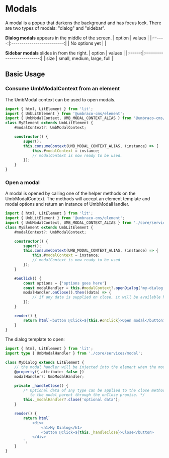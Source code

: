 
<Meta title="API/Modals/Intro" />

# Modals

A modal is a popup that darkens the background and has focus lock. There are two types of modals: "dialog" and "sidebar".

**Dialog modals** appears in the middle of the screen.
| option | values |
|:------:|:--------------------------:|
| No options yet | |

**Sidebar modals** slides in from the right.
| option | values |
|:------:|:--------------------------:|
| size | small, medium, large, full |

## Basic Usage

### Consume UmbModalContext from an element

The UmbModal context can be used to open modals.

```ts
import { html, LitElement } from 'lit';
import { UmbLitElement } from '@umbraco-cms/element';
import { UmbModalContext, UMB_MODAL_CONTEXT_ALIAS } from '@umbraco-cms/modal';
class MyElement extends UmbLitElement {
	#modalContext?: UmbModalContext;

	constructor() {
		super();
		this.consumeContext(UMB_MODAL_CONTEXT_ALIAS, (instance) => {
			this.#modalContext = instance;
			// modalContext is now ready to be used.
		});
	}
}
```

### Open a modal

A modal is opened by calling one of the helper methods on the UmbModalContext. The methods will accept an element template and modal options and return an instance of UmbModalHandler.

```ts
import { html, LitElement } from 'lit';
import { UmbLitElement } from '@umbraco-cms/element';
import { UmbModalContext, UMB_MODAL_CONTEXT_ALIAS } from './core/services/modal';
class MyElement extends UmbLitElement {
	#modalContext?: UmbModalContext;

	constructor() {
		super();
		this.consumeContext(UMB_MODAL_CONTEXT_ALIAS, (instance) => {
			this.#modalContext = instance;
			// modalContext is now ready to be used
		});
	}

	#onClick() {
		const options = {'options goes here'}
		const modalHandler = this.#modalContext?.openDialog('my-dialog'), options);
		modalHandler.onClose().then((data) => {
			// if any data is supplied on close, it will be available here.
		});
	}

	render() {
		return html`<button @click=${this.#onClick}>Open modal</button>`;
	}
}
```

The dialog template to open:

```ts
import { html, LitElement } from 'lit';
import type { UmbModalHandler } from './core/services/modal';

class MyDialog extends LitElement {
	// the modal handler will be injected into the element when the modal is opened.
	@property({ attribute: false })
	modalHandler?: UmbModalHandler;

	private _handleClose() {
		/* Optional data of any type can be applied to the close method to pass it
		   to the modal parent through the onClose promise. */
		this._modalHandler?.close('optional data');
	}

	render() {
		return html`
			<div>
				<h1>My Dialog</h1>
				<button @click=${this._handleClose}>Close</button>
			</div>
		`;
	}
}
```
